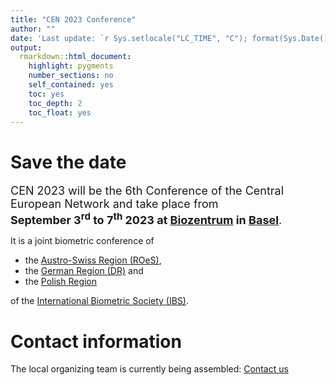 ```yaml
---
title: "CEN 2023 Conference"
author: ""
date: 'Last update: `r Sys.setlocale("LC_TIME", "C"); format(Sys.Date(), "%d %b %Y")`'
output: 
  rmarkdown::html_document:
    highlight: pygments
    number_sections: no
    self_contained: yes
    toc: yes
    toc_depth: 2
    toc_float: yes
---
```


# Save the date

<font size="4">
CEN 2023 will be the 6th Conference of the Central European Network and take place from <br> 
<b>September $3^\text{rd}$ to $7^\text{th}$ 2023 at [Biozentrum](https://www.biozentrum.unibas.ch) in [Basel](https://www.basel.com)</b>.
</font>

It is a joint biometric conference of

* the [Austro-Swiss Region (ROeS)](https://www.ibs-roes.org),
* the [German Region (DR)](http://www.biometrische-gesellschaft.de) and
* the [Polish Region](https://sparrow.up.poznan.pl/polbiom/index.php?lang=en)

of the [International Biometric Society (IBS)](https://www.biometricsociety.org).


# Contact information
The local organizing team is currently being assembled:
[Contact us](mailto:organizers@cen2023.ch)



